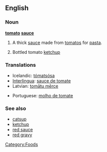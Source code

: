 ==English==

===Noun===
'''[[tomato]] [[sauce]]'''

# A thick [[sauce]] made from [[tomato]]s for [[pasta]].
# {{context|UK|Australia}} Bottled tomato [[ketchup]]

===Translations===
{{rfc-level|Translations at L3+ (AutoFormat would have corrected level of Translations)}}
{{trans-top|pasta sauce}}
*Icelandic: [[tómatsósa]] {{f}}
*[[Interlingua]]: [[sauce de tomate]]
*Latvian: [[tomātu mērce]] {{f}}
{{trans-mid}}
*Portuguese: [[molho de tomate]] {{m}}
{{trans-bottom}}

===See also===
*[[catsup]]
*[[ketchup]]
*[[red sauce]]
*[[red gravy]]

[[Category:Foods]]